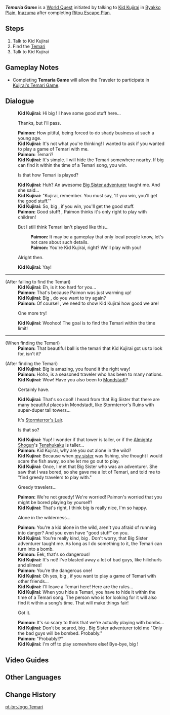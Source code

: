 {{Quest Infobox
|id            = 72126
|image         = World Quest Temaria Game.png
|type          = World
|region        = Inazuma
|area          = Narukami Island
|subarea       = Byakko Plain
|requirement   = Complete [[Ritou Escape Plan]]
|characters    = Kid Kujirai; Paimon; Traveler
|startLocation = [[Byakko Plain]], [[Inazuma]]
|rewards       = Adventure EXP*150;Primogem*20;Mora*25,000
}}
'''''Temaria Game''''' is a [[World Quest]] initiated by talking to [[Kid Kujirai]] in [[Byakko Plain]], [[Inazuma]] after completing [[Ritou Escape Plan]].

==Steps==
#Talk to Kid Kujirai
#Find the [[Temari]]
#Talk to Kid Kujirai

==Gameplay Notes==
*Completing '''Temaria Game''' will allow the Traveler to participate in [[Temari|Kujirai's Temari Game]].

==Dialogue==
{{Quest Description|[[Kid Kujirai]] has something to share...}}
{{Dialogue Start}}
:'''Kid Kujirai:''' Hi big {{MC|bro|sis|mc=1}}! I have some good stuff here...
:{{DIcon}} Thanks, but I'll pass.
:'''Paimon:''' How pitiful, being forced to do shady business at such a young age.
:'''Kid Kujirai:''' It's not what you're thinking! I wanted to ask if you wanted to play a game of Temari with me.
:'''Paimon:''' Temari?
:'''Kid Kujirai:''' It's simple. I will hide the Temari somewhere nearby. If big {{MC|bro|sis|mc=1}} can find it within the time of a Temari song, you win.
:{{DIcon}} Is that how Temari is played?
:'''Kid Kujirai:''' Huh? An awesome [[Alice|Big Sister adventurer]] taught me. And she said...
:'''Kid Kujirai:''' "Kujirai, remember. You must say, 'If you win, you'll get the good stuff.'"
:'''Kid Kujirai:''' So, big {{MC|bro|sis|mc=1}}, if you win, you'll get the good stuff.
:'''Paimon:''' Good stuff! {{Traveler}}, Paimon thinks it's only right to play with children!
:{{DIcon}} But I still think Temari isn't played like this...
::'''Paimon:''' It may be a gameplay that only local people know, let's not care about such details.
::'''Paimon:''' You're Kid Kujirai, right? We'll play with you!
:{{DIcon}} Alright then.
:'''Kid Kujirai:''' Yay!
----
;(After failing to find the Temari)
:'''Kid Kujirai:''' Eh, is it too hard for you...
:'''Paimon:''' That's because Paimon was just warming up!
:'''Kid Kujirai:''' Big {{MC|bro|sis|mc=1}}, do you want to try again?
:'''Paimon:''' Of course! {{Traveler}}, we need to show Kid Kujirai how good we are!
:{{DIcon}} One more try!
:'''Kid Kujirai:''' Woohoo! The goal is to find the Temari within the time limit!
----
;(When finding the Temari)
:'''Paimon:''' That beautiful ball is the temari that Kid Kujirai got us to look for, isn't it?

;(After finding the Temari)
:'''Kid Kujirai:''' Big {{MC|bro|sis|mc=1}} is amazing, you found it the right way!
:'''Paimon:''' Hoho, {{Traveler}} is a seasoned traveler who has been to many nations.
:'''Kid Kujirai:''' Wow! Have you also been to [[Mondstadt]]?
:{{DIcon}} Certainly have.
:'''Kid Kujirai:''' That's so cool! I heard from that Big Sister that there are many beautiful places in Mondstadt, like Stormterror's Ruins with super-duper tall towers...
:{{DIcon}} It's [[Stormterror's Lair]].
:{{DIcon}} Is that so?
:'''Kid Kujirai:''' Yup! I wonder if that tower is taller, or if the [[Raiden Shogun|Almighty Shogun]]'s [[Tenshukaku]] is taller...
:'''Paimon:''' Kid Kujirai, why are you out alone in the wild?
:'''Kid Kujirai:''' Because when [[Kujirai Momiji|my sister]] was fishing, she thought I would scare the fish away, so she let me go out to play.
:'''Kid Kujirai:''' Once, I met that Big Sister who was an adventurer. She saw that I was bored, so she gave me a lot of Temari, and told me to "find greedy travelers to play with."
:{{DIcon}} Greedy travelers...
:'''Paimon:''' We're not greedy! We're worried! Paimon's worried that you might be bored playing by yourself!
:'''Kid Kujirai:''' That's right, I think big {{MC|bro|sis|mc=1}} is really nice, I'm so happy.
:{{DIcon}} Alone in the wilderness...
:'''Paimon:''' You're a kid alone in the wild, aren't you afraid of running into danger? And you even have "good stuff" on you.
:'''Kid Kujirai:''' You're really kind, big {{MC|bro|sis|mc=1}}. Don't worry, that Big Sister adventurer taught me. As long as I do something to it, the Temari can turn into a bomb.
:'''Paimon:''' Eek, that's so dangerous!
:'''Kid Kujirai:''' It's not! I've blasted away a lot of bad guys, like hilichurls and slimes!
:'''Paimon:''' You're the dangerous one!
:'''Kid Kujirai:''' Oh yes, big {{MC|bro|sis|mc=1}}, if you want to play a game of Temari with other friends...
:'''Kid Kujirai:''' I'll leave a Temari here! Here are the rules...
:'''Kid Kujirai:''' When you hide a Temari, you have to hide it within the time of a Temari song. The person who is for looking for it will also find it within a song's time. That will make things fair!
:{{DIcon}} Got it.
:'''Paimon:''' It's so scary to think that we're actually playing with bombs...
:'''Kid Kujirai:''' Don't be scared, big {{MC|bro|sis|mc=1}}. Big Sister adventurer told me "Only the bad guys will be bombed. Probably."
:'''Paimon:''' "Probably!?"
:'''Kid Kujirai:''' I'm off to play somewhere else! Bye-bye, big {{MC|bro|sis|mc=1}}!
{{Dialogue End}}

==Video Guides==
{{EVT
|video1   = https://youtu.be/RuSvyP3owWk
|caption1 = Full Quest Guide
}}

==Other Languages==
{{Other Languages
|en      = Temaria Game
|zhs     = 「手鞠游戏」
|zhs_rm  = "Shǒujū Yóuxì"
|zht     = 「手鞠遊戲」
|zht_rm  = "Shǒujū Yóuxì"
|zh_tl   = "Temari Game"
|ja      = 「手まり遊び」
|ja_rm   = "Temari Asobi"
|ja_tl   = "Temari Playing"
|ko      = 「테마리 놀이」
|ko_tl   = "Temari Game"
|es      = El juego de las temari
|es_tl   = The Temari Game
|fr      = Le jeu de Temari
|fr_tl   = The Temari Game
|ru      = Игра тэмари
|ru_tl   = The Temari Game
|th      = "Temari Game"
|vi      = Trò Chơi Temari
|vi_tl   = 
|de      = Temari-Spiel
|de_tl   = Temari Game
|id      = Permainan Temari
|id_tl   = Temari Game
|pt      = Jogo Temari
|pt_tl   = 
|tr      = Temaria Oyunu
|tr_tl   = 
|it      = Il gioco delle temari
|it_tl   = 
}}

==Change History==
{{Change History|2.0}}

[[pt-br:Jogo Temari]]